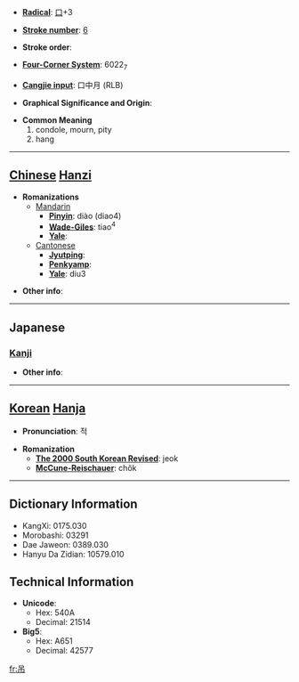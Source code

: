 * '''[[Wiktionary:Chinese radical index| Radical]]''': [[Wiktionary:Chinese radical index 口|口]]+3

* '''[[Wiktionary:Chinese total strokes index|Stroke number]]''': [[Wiktionary:Chinese total strokes index 6|6]]

* '''Stroke order''': 

* '''[[Wiktionary:Chinese four corner index|Four-Corner System]]''': 6022<sub>7</sub>

* '''[[Wiktionary:Chinese Cangjie index|Cangjie input]]''': 口中月 (RLB)

* '''Graphical Significance and Origin''': 

* '''Common Meaning'''
*#condole, mourn, pity
*# hang


----

== [[Chinese]] [[Hanzi]] ==

* '''Romanizations'''
** [[Mandarin]]
*** '''[[Pinyin]]''': diào (diao4)
*** '''[[Wade-Giles]]''': tiao<sup>4</sup>
*** '''[[Yale]]''': 
**[[Cantonese]]
***'''[[Jyutping]]''':
***'''[[Penkyamp]]''': 
***'''[[Yale]]''': diu3

* '''Other info''': 

----

==Japanese==
===[[Kanji]]===
{{kanji|on readings=[[ちょう]] (chō)|kun readings=[[つるす]] (tsurusu), [[つる]] (tsuru), [[つり]] (tsuri)}}

* '''Other info''':  

----

== [[Korean]] [[Hanja]] ==

* '''Pronunciation''': 적

* '''Romanization'''
** '''[[The 2000 South Korean Revised Romanization|The 2000 South Korean Revised]]''': jeok
** '''[[McCune-Reischauer]]''': chŏk

----

== Dictionary Information ==

* KangXi: 0175.030
* Morobashi: 03291
* Dae Jaweon: 0389.030
* Hanyu Da Zidian: 10579.010

== Technical Information ==

* '''Unicode''':
** Hex: 540A
** Decimal: 21514
* '''Big5''':
** Hex: A651
** Decimal: 42577

[[fr:吊]]